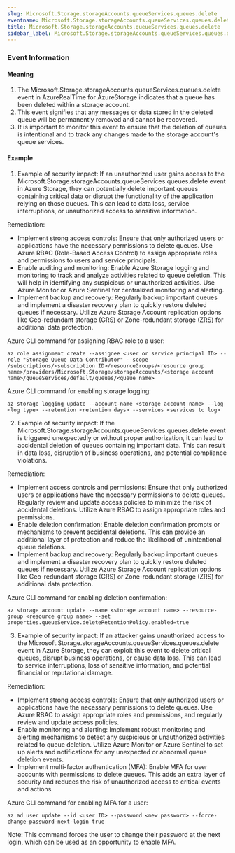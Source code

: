 ```yaml
--- 
slug: Microsoft.Storage.storageAccounts.queueServices.queues.delete
eventname: Microsoft.Storage.storageAccounts.queueServices.queues.delete
title: Microsoft.Storage.storageAccounts.queueServices.queues.delete
sidebar_label: Microsoft.Storage.storageAccounts.queueServices.queues.delete
---
```

                       
### Event Information

#### Meaning

1. The Microsoft.Storage.storageAccounts.queueServices.queues.delete event in AzureRealTime for AzureStorage indicates that a queue has been deleted within a storage account.
2. This event signifies that any messages or data stored in the deleted queue will be permanently removed and cannot be recovered.
3. It is important to monitor this event to ensure that the deletion of queues is intentional and to track any changes made to the storage account's queue services.

#### Example

1. Example of security impact: If an unauthorized user gains access to the Microsoft.Storage.storageAccounts.queueServices.queues.delete event in Azure Storage, they can potentially delete important queues containing critical data or disrupt the functionality of the application relying on those queues. This can lead to data loss, service interruptions, or unauthorized access to sensitive information.

Remediation:
- Implement strong access controls: Ensure that only authorized users or applications have the necessary permissions to delete queues. Use Azure RBAC (Role-Based Access Control) to assign appropriate roles and permissions to users and service principals.
- Enable auditing and monitoring: Enable Azure Storage logging and monitoring to track and analyze activities related to queue deletion. This will help in identifying any suspicious or unauthorized activities. Use Azure Monitor or Azure Sentinel for centralized monitoring and alerting.
- Implement backup and recovery: Regularly backup important queues and implement a disaster recovery plan to quickly restore deleted queues if necessary. Utilize Azure Storage Account replication options like Geo-redundant storage (GRS) or Zone-redundant storage (ZRS) for additional data protection.

Azure CLI command for assigning RBAC role to a user:
```
az role assignment create --assignee <user or service principal ID> --role "Storage Queue Data Contributor" --scope /subscriptions/<subscription ID>/resourceGroups/<resource group name>/providers/Microsoft.Storage/storageAccounts/<storage account name>/queueServices/default/queues/<queue name>
```

Azure CLI command for enabling storage logging:
```
az storage logging update --account-name <storage account name> --log <log type> --retention <retention days> --services <services to log>
```

2. Example of security impact: If the Microsoft.Storage.storageAccounts.queueServices.queues.delete event is triggered unexpectedly or without proper authorization, it can lead to accidental deletion of queues containing important data. This can result in data loss, disruption of business operations, and potential compliance violations.

Remediation:
- Implement access controls and permissions: Ensure that only authorized users or applications have the necessary permissions to delete queues. Regularly review and update access policies to minimize the risk of accidental deletions. Utilize Azure RBAC to assign appropriate roles and permissions.
- Enable deletion confirmation: Enable deletion confirmation prompts or mechanisms to prevent accidental deletions. This can provide an additional layer of protection and reduce the likelihood of unintentional queue deletions.
- Implement backup and recovery: Regularly backup important queues and implement a disaster recovery plan to quickly restore deleted queues if necessary. Utilize Azure Storage Account replication options like Geo-redundant storage (GRS) or Zone-redundant storage (ZRS) for additional data protection.

Azure CLI command for enabling deletion confirmation:
```
az storage account update --name <storage account name> --resource-group <resource group name> --set properties.queueService.deleteRetentionPolicy.enabled=true
```

3. Example of security impact: If an attacker gains unauthorized access to the Microsoft.Storage.storageAccounts.queueServices.queues.delete event in Azure Storage, they can exploit this event to delete critical queues, disrupt business operations, or cause data loss. This can lead to service interruptions, loss of sensitive information, and potential financial or reputational damage.

Remediation:
- Implement strong access controls: Ensure that only authorized users or applications have the necessary permissions to delete queues. Use Azure RBAC to assign appropriate roles and permissions, and regularly review and update access policies.
- Enable monitoring and alerting: Implement robust monitoring and alerting mechanisms to detect any suspicious or unauthorized activities related to queue deletion. Utilize Azure Monitor or Azure Sentinel to set up alerts and notifications for any unexpected or abnormal queue deletion events.
- Implement multi-factor authentication (MFA): Enable MFA for user accounts with permissions to delete queues. This adds an extra layer of security and reduces the risk of unauthorized access to critical events and actions.

Azure CLI command for enabling MFA for a user:
```
az ad user update --id <user ID> --password <new password> --force-change-password-next-login true
```
Note: This command forces the user to change their password at the next login, which can be used as an opportunity to enable MFA.


 